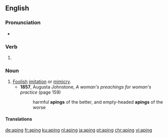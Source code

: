 ==English==

===Pronunciation===
* {{IPA|/ˈeɪpɪŋ/|lang=en}}

===Verb===
{{head|en|present participle}}

# {{present participle of|ape|lang=en|nocat=1}}

===Noun===
{{en-noun}}

# [[foolish|Foolish]] [[imitation]] or [[mimicry]].
#* '''1857''', Augusta Johnstone, ''A woman's preachings for woman's practice'' (page 159)
#*: harmful '''apings''' of the better, and empty-headed '''apings''' of the worse

====Translations====
{{trans-see|apery}}

[[de:aping]]
[[fr:aping]]
[[ku:aping]]
[[nl:aping]]
[[ja:aping]]
[[pt:aping]]
[[chr:aping]]
[[vi:aping]]